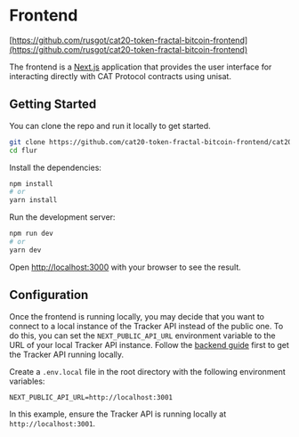 # Frontend

[https://github.com/rusgot/cat20-token-fractal-bitcoin-frontend](https://github.com/rusgot/cat20-token-fractal-bitcoin-frontend)

The frontend is a [Next.js](https://nextjs.org/) application that provides the user interface for interacting directly with CAT Protocol contracts using unisat. 


## Getting Started

You can clone the repo and run it locally to get started.

```bash
git clone https://github.com/cat20-token-fractal-bitcoin-frontend/cat20-token-fractal-bitcoin-frontend.git
cd flur
```

Install the dependencies:

```bash
npm install
# or
yarn install
```

Run the development server:

```bash
npm run dev
# or
yarn dev
```

Open [http://localhost:3000](http://localhost:3000) with your browser to see the result.

## Configuration

Once the frontend is running locally, you may decide that you want to connect to a local instance of the Tracker API instead of the public one. To do this, you can set the `NEXT_PUBLIC_API_URL` environment variable to the URL of your local Tracker API instance. Follow the [backend guide](/docs/open-source/backend) first to get the Tracker API running locally.

Create a `.env.local` file in the root directory with the following environment variables:

```bash:.env.local
NEXT_PUBLIC_API_URL=http://localhost:3001
```

In this example, ensure the Tracker API is running locally at `http://localhost:3001`. 
